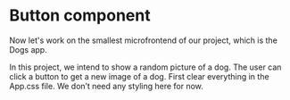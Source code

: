 
<Meta title="Basic/Button/Introduction" />

# Button component

Now let's work on the smallest microfrontend of our project, which is the Dogs app.

In this project, we intend to show a random picture of a dog. The user can click a button to get a new image of a dog.
First clear everything in the App.css file. We don’t need any styling here for now.
